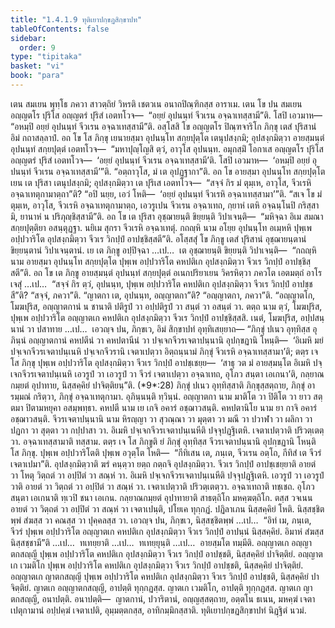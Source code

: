 ```yaml
---
title: "1.4.1.9 ทุติเยาปกฺขฏสิกฺขาปท"
tableOfContents: false
sidebar:
  order: 9
type: "tipitaka"
basket: "vi"
book: "para"
---
```



<DynamicBreadcrumb />

<Division number="532" book="para" e="ch" v="1" p="320">

<Paragraph number="2041" book="para">
เตน สมเยน พุทฺโธ ภควา สาวตฺถิยํ วิหรติ เชตวเน อนาถปิณฺฑิกสฺส อาราเม. เตน โข ปน สมเยน อญฺญตโร ปุริโส อญฺญตรํ ปุริสํ เอตทโวจ—  “อยฺยํ อุปนนฺทํ จีวเรน อจฺฉาเทสฺสามี”ติ. โสปิ เอวมาห—  “อหมฺปิ อยฺยํ อุปนนฺทํ จีวเรน อจฺฉาเทสฺสามี”ติ. อสฺโสสิ โข อญฺญตโร ปิณฺฑจาริโก ภิกฺขุ เตสํ ปุริสานํ อิมํ กถาสลฺลาปํ. อถ โข โส ภิกฺขุ เยนายสฺมา อุปนนฺโท สกฺยปุตฺโต เตนุปสงฺกมิ; อุปสงฺกมิตฺวา อายสฺมนฺตํ อุปนนฺทํ สกฺยปุตฺตํ เอตทโวจ—  “มหาปุญฺโญสิ ตฺวํ, อาวุโส อุปนนฺท. อมุกสฺมิํ โอกาเส อญฺญตโร ปุริโส อญฺญตรํ ปุริสํ เอตทโวจ—  ‘อยฺยํ อุปนนฺทํ จีวเรน อจฺฉาเทสฺสามี’ติ. โสปิ เอวมาห—  ‘อหมฺปิ อยฺยํ อุปนนฺทํ จีวเรน อจฺฉาเทสฺสามี’”ติ. “อตฺถาวุโส, มํ เต อุปฏฺฐากา”ติ.
</Paragraph>

<Paragraph number="2042" book="para">
อถ โข อายสฺมา อุปนนฺโท สกฺยปุตฺโต เยน เต ปุริสา เตนุปสงฺกมิ; อุปสงฺกมิตฺวา เต ปุริเส เอตทโวจ—  “สจฺจํ กิร มํ ตุมฺเห, อาวุโส, จีวเรหิ อจฺฉาเทตุกามาตฺถา”ติ? “อปิ นยฺย, เอวํ โหติ—  ‘อยฺยํ อุปนนฺทํ จีวเรหิ อจฺฉาเทสฺสามา’”ติ. “สเจ โข มํ ตุมฺเห, อาวุโส, จีวเรหิ อจฺฉาเทตุกามาตฺถ, เอวรูเปน จีวเรน อจฺฉาเทถ, กฺยาหํ เตหิ อจฺฉนฺโนปิ กริสฺสามิ, ยานาหํ น ปริภุญฺชิสฺสามี”ติ. อถ โข เต ปุริสา อุชฺฌายนฺติ ขิยฺยนฺติ วิปาเจนฺติ—  “มหิจฺฉา อิเม สมณา สกฺยปุตฺติยา อสนฺตุฏฺฐา. นยิเม สุกรา จีวเรหิ อจฺฉาเทตุํ. กถญฺหิ นาม อโยฺย อุปนนฺโท อเมฺหหิ ปุพฺเพ อปฺปวาริโต อุปสงฺกมิตฺวา จีวเร วิกปฺปํ อาปชฺชิสฺสตี”ติ.
</Paragraph>

<Paragraph number="2043" book="para">
อโสฺสสุํ โข ภิกฺขู เตสํ ปุริสานํ อุชฺฌายนฺตานํ ขิยฺยนฺตานํ วิปาเจนฺตานํ. เย เต ภิกฺขู อปฺปิจฺฉา …เป…  เต อุชฺฌายนฺติ ขิยฺยนฺติ วิปาเจนฺติ—  “กถญฺหิ นาม อายสฺมา อุปนนฺโท สกฺยปุตฺโต ปุพฺเพ อปฺปวาริโต คหปติเก อุปสงฺกมิตฺวา จีวเร วิกปฺปํ อาปชฺชิสฺสตี”ติ.
</Paragraph>

<Paragraph number="2044" book="para">
อถ โข เต ภิกฺขู อายสฺมนฺตํ อุปนนฺทํ สกฺยปุตฺตํ อเนกปริยาเยน วิครหิตฺวา ภควโต เอตมตฺถํ อาโรเจสุํ …เป…  “สจฺจํ กิร ตฺวํ, อุปนนฺท, ปุพฺเพ อปฺปวาริโต คหปติเก อุปสงฺกมิตฺวา จีวเร วิกปฺปํ อาปชฺชสี”ติ? “สจฺจํ, ภควา”ติ. “ญาตกา เต, อุปนนฺท, อญฺญาตกา”ติ? “อญฺญาตกา, ภควา”ติ. “อญฺญาตโก, โมฆปุริส, อญฺญาตกานํ น ชานาติ ปติรูปํ วา อปฺปติรูปํ วา สนฺตํ วา อสนฺตํ วา. ตตฺถ นาม ตฺวํ, โมฆปุริส, ปุพฺเพ อปฺปวาริโต อญฺญาตเก คหปติเก อุปสงฺกมิตฺวา จีวเร วิกปฺปํ อาปชฺชิสฺสสิ. เนตํ, โมฆปุริส, อปฺปสนฺนานํ วา ปสาทาย …เป…  เอวญฺจ ปน, ภิกฺขเว, อิมํ สิกฺขาปทํ อุทฺทิเสยฺยาถ—
</Paragraph>

</Division>
<Division number="533" book="para" e="ch" v="1" p="321">

<Paragraph number="2045" book="para">
<Emphasis>“ภิกฺขุํ ปเนว อุทฺทิสฺส อุภินฺนํ อญฺญาตกานํ คหปตีนํ วา คหปตานีนํ วา ปจฺเจกจีวรเจตาปนฺนานิ อุปกฺขฏานิ โหนฺติ—  ‘อิเมหิ มยํ ปจฺเจกจีวรเจตาปนฺเนหิ ปจฺเจกจีวรานิ เจตาเปตฺวา อิตฺถนฺนามํ ภิกฺขุํ จีวเรหิ อจฺฉาเทสฺสามา’ติ; ตตฺร เจ โส ภิกฺขุ ปุพฺเพ อปฺปวาริโต อุปสงฺกมิตฺวา จีวเร วิกปฺปํ อาปชฺเชยฺย—  ‘สาธุ วต มํ อายสฺมนฺโต อิเมหิ ปจฺเจกจีวรเจตาปนฺเนหิ เอวรูปํ วา เอวรูปํ วา จีวรํ เจตาเปตฺวา อจฺฉาเทถ, อุโภว สนฺตา เอเกนา’ติ, กลฺยาณกมฺยตํ อุปาทาย, นิสฺสคฺคิยํ ปาจิตฺติยนฺ”</Emphasis>ติ. (*9*:<Emphasis>28</Emphasis>)
</Paragraph>

</Division>
<Division number="534" book="para" e="ch" v="1" p="321">

<Paragraph number="2046" book="para">
<Emphasis>ภิกฺขุํ ปเนว อุทฺทิสฺสา</Emphasis>ติ ภิกฺขุสฺสตฺถาย, ภิกฺขุํ อารมฺมณํ กริตฺวา, ภิกฺขุํ อจฺฉาเทตุกามา.
</Paragraph>

<Paragraph number="2047" book="para">
<Emphasis>อุภินฺนนฺ</Emphasis>ติ ทฺวินฺนํ.
</Paragraph>

<Paragraph number="2048" book="para">
<Emphasis>อญฺญาตกา</Emphasis> นาม มาติโต วา ปิติโต วา ยาว สตฺตมา ปิตามหยุคา อสมฺพทฺธา.
</Paragraph>

<Paragraph number="2049" book="para">
<Emphasis>คหปตี</Emphasis> นาม เย เกจิ อคารํ อชฺฌาวสนฺติ.
</Paragraph>

<Paragraph number="2050" book="para">
<Emphasis>คหปตานิโย</Emphasis> นาม ยา กาจิ อคารํ อชฺฌาวสนฺติ.
</Paragraph>

<Paragraph number="2051" book="para">
<Emphasis>จีวรเจตาปนฺนานิ</Emphasis> นาม หิรญฺญา วา สุวณฺณา วา มุตฺตา วา มณี วา ปวาฬา วา ผลิกา วา ปฏกา วา สุตฺตา วา กปฺปาสา วา.
</Paragraph>

<Paragraph number="2052" book="para">
<Emphasis>อิเมหิ ปจฺเจกจีวรเจตาปนฺเนหี</Emphasis>ติ ปจฺจุปฏฺฐิเตหิ.
</Paragraph>

<Paragraph number="2053" book="para">
<Emphasis>เจตาเปตฺวา</Emphasis>ติ ปริวตฺเตตฺวา.
</Paragraph>

<Paragraph number="2054" book="para">
<Emphasis>อจฺฉาเทสฺสามา</Emphasis>ติ ทสฺสาม.
</Paragraph>

<Paragraph number="2055" book="para">
<Emphasis>ตตฺร เจ โส ภิกฺขู</Emphasis>ติ ยํ ภิกฺขุํ อุทฺทิสฺส จีวรเจตาปนฺนานิ อุปกฺขฏานิ โหนฺติ โส ภิกฺขุ.
</Paragraph>

<Paragraph number="2056" book="para">
<Emphasis>ปุพฺเพ อปฺปวาริโต</Emphasis>ติ ปุพฺเพ อวุตฺโต โหติ—  “กีทิเสน เต, ภนฺเต, จีวเรน อตฺโถ, กีทิสํ เต จีวรํ เจตาเปมา”ติ.
</Paragraph>

<Paragraph number="2057" book="para">
<Emphasis>อุปสงฺกมิตฺวา</Emphasis>ติ ฆรํ คนฺตฺวา ยตฺถ กตฺถจิ อุปสงฺกมิตฺวา.
</Paragraph>

<Paragraph number="2058" book="para">
<Emphasis>จีวเร วิกปฺปํ อาปชฺเชยฺยา</Emphasis>ติ อายตํ วา โหตุ วิตฺถตํ วา อปฺปิตํ วา สณฺหํ วา.
</Paragraph>

<Paragraph number="2059" book="para">
<Emphasis>อิเมหิ ปจฺเจกจีวรเจตาปนฺเนหี</Emphasis>ติ ปจฺจุปฏฺฐิเตหิ.
</Paragraph>

<Paragraph number="2060" book="para">
<Emphasis>เอวรูปํ วา เอวรูปํ วา</Emphasis>ติ อายตํ วา วิตฺถตํ วา อปฺปิตํ วา สณฺหํ วา.
</Paragraph>

<Paragraph number="2061" book="para">
<Emphasis>เจตาเปตฺวา</Emphasis>ติ ปริวตฺเตตฺวา.
</Paragraph>

<Paragraph number="2062" book="para">
<Emphasis>อจฺฉาเทถา</Emphasis>ติ ทชฺเชถ.
</Paragraph>

<Paragraph number="2063" book="para">
<Emphasis>อุโภว สนฺตา เอเกนา</Emphasis>ติ ทฺเวปิ ชนา เอเกน.
</Paragraph>

<Paragraph number="2064" book="para">
<Emphasis>กลฺยาณกมฺยตํ อุปาทายา</Emphasis>ติ สาธตฺถิโก มหคฺฆตฺถิโก.
</Paragraph>

<Paragraph number="2065" book="para">
ตสฺส วจเนน อายตํ วา วิตฺถตํ วา อปฺปิตํ วา สณฺหํ วา เจตาเปนฺติ, ปโยเค ทุกฺกฏํ. ปฏิลาเภน นิสฺสคฺคิยํ โหติ. นิสฺสชฺชิตพฺพํ สํฆสฺส วา คณสฺส วา ปุคฺคลสฺส วา. เอวญฺจ ปน, ภิกฺขเว, นิสฺสชฺชิตพฺพํ …เป…  “อิทํ เม, ภนฺเต, จีวรํ ปุพฺเพ อปฺปวาริโต อญฺญาตเก คหปติเก อุปสงฺกมิตฺวา จีวเร วิกปฺปํ อาปนฺนํ นิสฺสคฺคิยํ. อิมาหํ สํฆสฺส นิสฺสชฺชามี”ติ …เป…  ทเทยฺยาติ …เป…  ทเทยฺยุนฺติ …เป…  อายสฺมโต ทมฺมีติ.
</Paragraph>

</Division>
<Division number="535" book="para" e="ch" v="1" p="323">

<Paragraph number="2066" book="para">
อญฺญาตเก อญฺญาตกสญฺญี ปุพฺเพ อปฺปวาริโต คหปติเก อุปสงฺกมิตฺวา จีวเร วิกปฺปํ อาปชฺชติ, นิสฺสคฺคิยํ ปาจิตฺติยํ. อญฺญาตเก เวมติโก ปุพฺเพ อปฺปวาริโต คหปติเก อุปสงฺกมิตฺวา จีวเร วิกปฺปํ อาปชฺชติ, นิสฺสคฺคิยํ ปาจิตฺติยํ. อญฺญาตเก ญาตกสญฺญี ปุพฺเพ อปฺปวาริโต คหปติเก อุปสงฺกมิตฺวา จีวเร วิกปฺปํ อาปชฺชติ, นิสฺสคฺคิยํ ปาจิตฺติยํ.
</Paragraph>

<Paragraph number="2067" book="para">
ญาตเก อญฺญาตกสญฺญี, อาปตฺติ ทุกฺกฏสฺส. ญาตเก เวมติโก, อาปตฺติ ทุกฺกฏสฺส. ญาตเก ญาตกสญฺญี, อนาปตฺติ.
</Paragraph>

</Division>
<Division number="536" book="para" e="ch" v="1" p="323">

<Paragraph number="2068" book="para">
อนาปตฺติ—  ญาตกานํ, ปวาริตานํ, อญฺญสฺสตฺถาย, อตฺตโน ธเนน, มหคฺฆํ เจตาเปตุกามานํ อปฺปคฺฆํ เจตาเปติ, อุมฺมตฺตกสฺส, อาทิกมฺมิกสฺสาติ.

</Paragraph>
</Division>

<Paragraph number="2069" type="center" book="para">
ทุติเยาปกฺขฏสิกฺขาปทํ นิฏฺฐิตํ นวมํ.
</Paragraph>